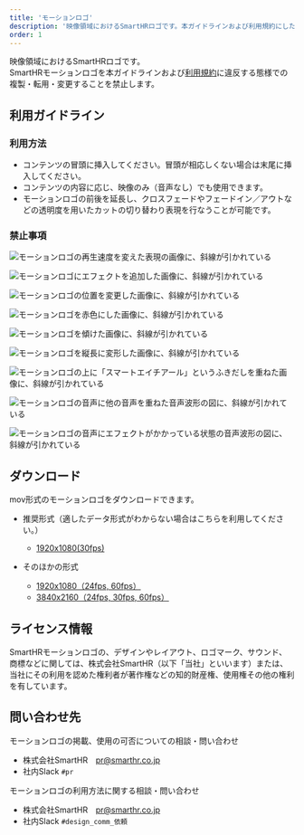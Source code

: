 ```yaml
---
title: 'モーションロゴ'
description: '映像領域におけるSmartHRロゴです。本ガイドラインおよび利用規約にしたがって利用してください。'
order: 1
---
```



<VideoEmbed
  poster="/images/motion_logo_thumb.png"
  source="/video/motion_logo.mp4"
  title="SmartHR motion logo"
  youtubeUrl="https://www.youtube.com/watch?v=UxhKEwV9A6Q"
/>

映像領域におけるSmartHRロゴです。  
SmartHRモーションロゴを本ガイドラインおよび[利用規約](/terms/)に違反する態様での複製・転用・変更することを禁止します。


## 利用ガイドライン

### 利用方法
- コンテンツの冒頭に挿入してください。冒頭が相応しくない場合は末尾に挿入してください。
- コンテンツの内容に応じ、映像のみ（音声なし）でも使用できます。
- モーションロゴの前後を延長し、クロスフェードやフェードイン／アウトなどの透明度を用いたカットの切り替わり表現を行なうことが可能です。


### 禁止事項

<Grid>
  <ImgWithDesc description="再生速度を変えてはいけない">

  ![モーションロゴの再生速度を変えた表現の画像に、斜線が引かれている](./images/motion_ng_speed.png)

  </ImgWithDesc>

  <ImgWithDesc description="エフェクトを追加してはいけない">

  ![モーションロゴにエフェクトを追加した画像に、斜線が引かれている](./images/motion_ng_effect.png)

  </ImgWithDesc>

  <ImgWithDesc description="要素の位置を変えてはいけない">

  ![モーションロゴの位置を変更した画像に、斜線が引かれている](./images/motion_ng_position.png)

  </ImgWithDesc>

  <ImgWithDesc description="指定カラー以外で表記してはいけない">

  ![モーションロゴを赤色にした画像に、斜線が引かれている](./images/motion_ng_color.png)

  </ImgWithDesc>

  <ImgWithDesc description="ロゴを傾けてはいけない">

  ![モーションロゴを傾けた画像に、斜線が引かれている](./images/motion_ng_oblique.png)

  </ImgWithDesc>

  <ImgWithDesc description="変形させてはいけない">

  ![モーションロゴを縦長に変形した画像に、斜線が引かれている](./images/motion_ng_transform.png)

  </ImgWithDesc>

  <ImgWithDesc description="他要素やマークをロゴの上に重ねてはいけない">

  ![モーションロゴの上に「スマートエイチアール」というふきだしを重ねた画像に、斜線が引かれている](./images/motion_ng_other.png)

  </ImgWithDesc>

  <ImgWithDesc description="他の音声を重ねてはいけない">

  ![モーションロゴの音声に他の音声を重ねた音声波形の図に、斜線が引かれている](./images/motion_ng_overlap.png)

  </ImgWithDesc>

  <ImgWithDesc description="音声にエフェクトを追加してはいけない">

  ![モーションロゴの音声にエフェクトがかかっている状態の音声波形の図に、斜線が引かれている](./images/motion_ng_sound_effect.png)

  </ImgWithDesc>  
</Grid>


## ダウンロード
mov形式のモーションロゴをダウンロードできます。

- 推奨形式（適したデータ形式がわからない場合はこちらを利用してください。）
    - [1920x1080(30fps)](/SmartHR_MotionLogo_1920x1080_30fps.zip)

- そのほかの形式
    - [1920x1080（24fps, 60fps）](/SmartHR_MotionLogo_1920x1080.zip)
    - [3840x2160（24fps, 30fps, 60fps）](/SmartHR_MotionLogo_3840x2160.zip)


## ライセンス情報

SmartHRモーションロゴの、デザインやレイアウト、ロゴマーク、サウンド、商標などに関しては、株式会社SmartHR（以下「当社」といいます）または、当社にその利用を認めた権利者が著作権などの知的財産権、使用権その他の権利を有しています。


## 問い合わせ先
モーションロゴの掲載、使用の可否についての相談・問い合わせ
- 株式会社SmartHR　pr@smarthr.co.jp
- 社内Slack `#pr`

モーションロゴの利用方法に関する相談・問い合わせ

- 株式会社SmartHR　pr@smarthr.co.jp
- 社内Slack `#design_comm_依頼`
